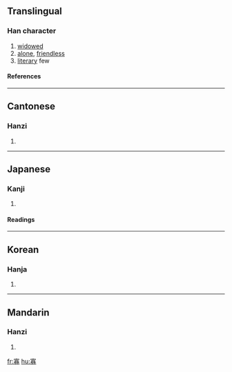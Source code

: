 ==Translingual==
===Han character===
{{Han char|rn=40|rad=宀|as=11|sn=14|four=3022<sub>7</sub>|canj=十一金竹 (JMCH)}}
# [[widowed]]
# [[alone]], [[friendless]]
# [[literary]] few

====References====
{{Han ref|kx=0290.190|dkj=07286|dj=0574.260|hdz=20947.070|uh=5BE1|ud=23521|bh=B9E8|bd=47592}}

----
==Cantonese==
===Hanzi===
{{yue-hanzi|jyut=|y=gwa2}}
# {{defn|Cantonese}}

----
==Japanese==
===Kanji===
{{ja-kanji|grade=c|rs=宀11}}
# {{defn|Japanese}} 
====Readings====
{{ja-readings|on=[[か]] (ka)|kun=[[やもめ]] (yamome), [[すくない]] (sukunai)}}

----
==Korean==
===Hanja===
{{ko-hanja|hangeul=과|rv=gwa|mr=kwa}}
# {{defn|Korean}}

----
==Mandarin==
===Hanzi===
{{cmn-hanzi|pin=[[guǎ]] ([[gua3]]), [[níng]] ([[ning2]]), [[nìng]] ([[ning4]])|wg=kua<sup>3</sup>, ning<sup>2</sup>, ning<sup>4</sup>}}
# {{defn|Mandarin}}

[[fr:寡]]
[[hu:寡]]